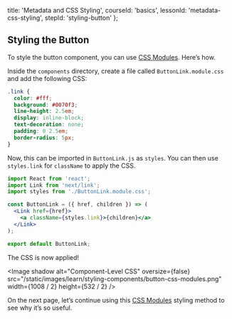 
  title: 'Metadata and CSS Styling',
  courseId: 'basics',
  lessonId: 'metadata-css-styling',
  stepId: 'styling-button'
};

## Styling the Button

To style the button component, you can use [CSS Modules](https://github.com/css-modules/css-modules). Here’s how.

Inside the `components` directory, create a file called `ButtonLink.module.css` and add the following CSS:

```css
.link {
  color: #fff;
  background: #0070f3;
  line-height: 2.5em;
  display: inline-block;
  text-decoration: none;
  padding: 0 2.5em;
  border-radius: 5px;
}
```

Now, this can be imported in `ButtonLink.js` as `styles`. You can then use `styles.link` for `className` to apply the CSS.

```jsx
import React from 'react';
import Link from 'next/link';
import styles from './ButtonLink.module.css';

const ButtonLink = ({ href, children }) => (
  <Link href={href}>
    <a className={styles.link}>{children}</a>
  </Link>
);

export default ButtonLink;
```

The CSS is now applied!

<Image
  shadow
  alt="Component-Level CSS"
  oversize={false}
  src="/static/images/learn/styling-components/button-css-modules.png"
  width={1008 / 2}
  height={532 / 2}
/>

On the next page, let’s continue using this [CSS Modules](https://github.com/css-modules/css-modules) styling method to see why it’s so useful.

